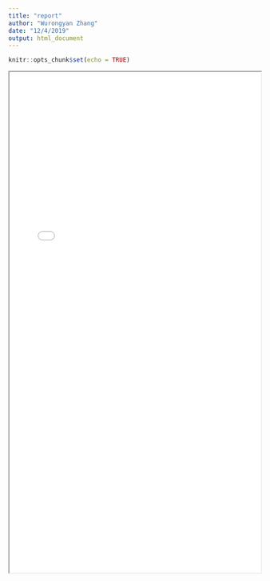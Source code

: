 ```yaml
---
title: "report"
author: "Wurongyan Zhang"
date: "12/4/2019"
output: html_document
---
```


```r
knitr::opts_chunk$set(echo = TRUE)
```

<iframe src="Final_Report_finalversion.pdf" width="100%" height="1000px">